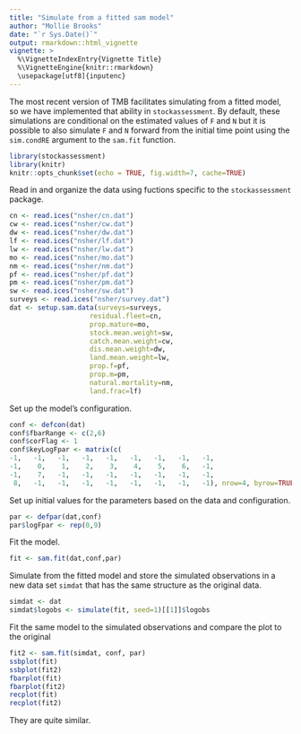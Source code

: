 ```yaml
---
title: "Simulate from a fitted sam model"
author: "Mollie Brooks"
date: "`r Sys.Date()`"
output: rmarkdown::html_vignette
vignette: >
  %\VignetteIndexEntry{Vignette Title}
  %\VignetteEngine{knitr::rmarkdown}
  \usepackage[utf8]{inputenc}
---
```

The most recent version of TMB facilitates simulating from a fitted model, so we have implemented that ability in `stockassessment`. By default, these simulations are conditional on the estimated values of `F` and `N` but it is possible to also simulate `F` and `N` forward from the initial time point using the `sim.condRE` argument to the `sam.fit` function.

```r
library(stockassessment)
library(knitr)
knitr::opts_chunk$set(echo = TRUE, fig.width=7, cache=TRUE)
```
Read in and organize the data using fuctions specific to the `stockassessment` package.

```r
cn <- read.ices("nsher/cn.dat")
cw <- read.ices("nsher/cw.dat")
dw <- read.ices("nsher/dw.dat")
lf <- read.ices("nsher/lf.dat")
lw <- read.ices("nsher/lw.dat")
mo <- read.ices("nsher/mo.dat")
nm <- read.ices("nsher/nm.dat")
pf <- read.ices("nsher/pf.dat")
pm <- read.ices("nsher/pm.dat")
sw <- read.ices("nsher/sw.dat")
surveys <- read.ices("nsher/survey.dat")
dat <- setup.sam.data(surveys=surveys,
                    residual.fleet=cn, 
                    prop.mature=mo, 
                    stock.mean.weight=sw, 
                    catch.mean.weight=cw, 
                    dis.mean.weight=dw, 
                    land.mean.weight=lw,
                    prop.f=pf, 
                    prop.m=pm, 
                    natural.mortality=nm, 
                    land.frac=lf)

```
Set up the model's configuration.
```r
conf <- defcon(dat)
conf$fbarRange <- c(2,6)
conf$corFlag <- 1
conf$keyLogFpar <- matrix(c(
-1,   -1,   -1,   -1,   -1,   -1,   -1,   -1,   -1,
-1,    0,    1,    2,    3,    4,    5,    6,   -1,
-1,    7,   -1,   -1,   -1,   -1,   -1,   -1,   -1,
 8,   -1,   -1,   -1,   -1,   -1,   -1,   -1,   -1), nrow=4, byrow=TRUE)
```

Set up initial values for the parameters based on the data and configuration.
```r
par <- defpar(dat,conf)
par$logFpar <- rep(0,9)
```

Fit the model.
```r
fit <- sam.fit(dat,conf,par)
```

Simulate from the fitted model and store the simulated observations in a new data set `simdat` that has the same structure as the original data.
```r
simdat <- dat
simdat$logobs <- simulate(fit, seed=1)[[1]]$logobs
```

Fit the same model to the simulated observations and compare the plot to the original
```r
fit2 <- sam.fit(simdat, conf, par)
ssbplot(fit)
ssbplot(fit2)
fbarplot(fit)
fbarplot(fit2)
recplot(fit)
recplot(fit2)
```
They are quite similar.